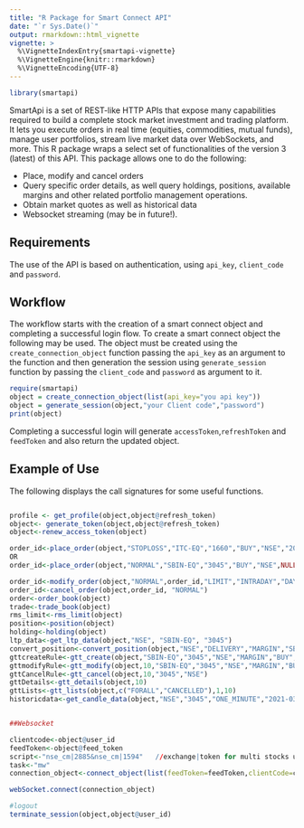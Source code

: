 ```yaml
---
title: "R Package for Smart Connect API"
date: "`r Sys.Date()`"
output: rmarkdown::html_vignette
vignette: >
  %\VignetteIndexEntry{smartapi-vignette}
  %\VignetteEngine{knitr::rmarkdown}
  %\VignetteEncoding{UTF-8}
---
```

```r
library(smartapi)
```

SmartApi is a set of REST-like HTTP APIs that expose many capabilities required to build a complete stock market investment and trading platform. It lets you execute orders in real time (equities, commodities, mutual funds), manage user portfolios, stream live market data over WebSockets, and more. This R package wraps a select set of functionalities of the version 3 (latest) of this API. This package allows
one to do the following:

- Place, modify and cancel orders
- Query specific order details, as well query holdings, positions, available margins and other related portfolio management operations.
- Obtain market quotes as well as historical data
- Websocket streaming (may be in future!).

## Requirements

The use of the API is based on authentication, using `api_key`, `client_code` and `password`.

## Workflow

The workflow starts with the creation of a smart connect object and completing a successful login flow. To create a smart connect object the following may be used. The object must be created using the `create_connection_object` function passing the `api_key` as an argument to the function and then generation the session using `generate_session` function by passing the `client_code` and `password` as argument to it.

```r
require(smartapi)
object = create_connection_object(list(api_key="you api key"))
object = generate_session(object,"your Client code","password")
print(object)
```

Completing a successful login will generate  `accessToken`,`refreshToken` and `feedToken` and also return the updated object.

## Example of Use
The following displays the call signatures for some useful functions. 

```r

profile <- get_profile(object,object@refresh_token)
object<- generate_token(object,object@refresh_token)
object<-renew_access_token(object)

order_id<-place_order(object,"STOPLOSS","ITC-EQ","1660","BUY","NSE","209","STOPLOSS_LIMIT","INTRADAY","DAY","210","323")
OR
order_id<-place_order(object,"NORMAL","SBIN-EQ","3045","BUY","NSE",NULL,"LIMIT","INTRADAY","DAY","19500","1")

order_id<-modify_order(object,"NORMAL",order_id,"LIMIT","INTRADAY","DAY","19500","1","SBIN-EQ","3045","NSE")
order_id<-cancel_order(object,order_id, "NORMAL")
order<-order_book(object)
trade<-trade_book(object)
rms_limit<-rms_limit(object)
position<-position(object)
holding<-holding(object)
ltp_data<-get_ltp_data(object,"NSE", "SBIN-EQ", "3045")
convert_position<-convert_position(object,"NSE","DELIVERY","MARGIN","SBIN-EQ","BUY",1,"DAY")
gttcreateRule<-gtt_create(object,"SBIN-EQ","3045","NSE","MARGIN","BUY",100000.0,10,10,200000.0,365)
gttmodifyRule<-gtt_modify(object,10,"SBIN-EQ","3045","NSE","MARGIN","BUY",100000.0,10,10,200000.0,365)
gttCancelRule<-gtt_cancel(object,10,"3045","NSE")
gttDetails<-gtt_details(object,10)
gttLists<-gtt_lists(object,c("FORALL","CANCELLED"),1,10)
historicdata<-get_candle_data(object,"NSE","3045","ONE_MINUTE","2021-03-08 09:00","2021-03-09 09:20")


##Websocket

clientcode<-object@user_id
feedToken<-object@feed_token
script<-"nse_cm|2885&nse_cm|1594"   //exchange|token for multi stocks use & seperator
task<-"mw"
connection_object<-connect_object(list(feedToken=feedToken,clientCode=clientcode,script=script,task=task))

webSocket.connect(connection_object)

#logout
terminate_session(object,object@user_id)

```

